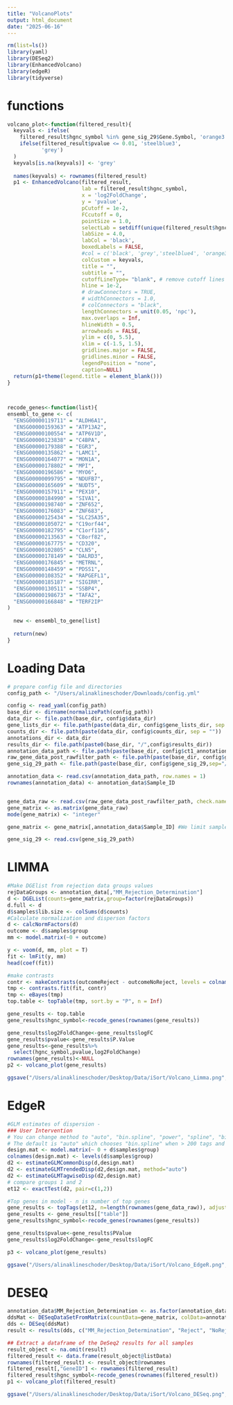 ```yaml
---
title: "VolcanoPlots"
output: html_document
date: "2025-06-16"
---
```


```r
rm(list=ls())
library(yaml)
library(DESeq2)
library(EnhancedVolcano)
library(edgeR)
library(tidyverse)
```

# functions
```r
volcano_plot<-function(filtered_result){
  keyvals <- ifelse(
    filtered_result$hgnc_symbol %in% gene_sig_29$Gene.Symbol, 'orange3',
    ifelse(filtered_result$pvalue <= 0.01, 'steelblue3', 
           'grey')
  )
  keyvals[is.na(keyvals)] <- 'grey'
  
  names(keyvals) <- rownames(filtered_result)
  p1 <- EnhancedVolcano(filtered_result,
                        lab = filtered_result$hgnc_symbol,
                        x = 'log2FoldChange',
                        y = 'pvalue',
                        pCutoff = 1e-2,
                        FCcutoff = 0,
                        pointSize = 1.0,
                        selectLab = setdiff(unique(filtered_result$hgnc_symbol),NA),
                        labSize = 4.0,
                        labCol = 'black',
                        boxedLabels = FALSE,
                        #col = c('black', 'grey','steelblue4', 'orange3'),
                        colCustom = keyvals,
                        title = "",
                        subtitle = "",
                        cutoffLineType= "blank", # remove cutoff lines to set manually for hline
                        hline = 1e-2,
                        # drawConnectors = TRUE,
                        # widthConnectors = 1.0,
                        # colConnectors = "black",
                        lengthConnectors = unit(0.05, 'npc'),
                        max.overlaps = Inf,
                        hlineWidth = 0.5,
                        arrowheads = FALSE,
                        ylim = c(0, 5.5),
                        xlim = c(-1.5, 1.5), 
                        gridlines.major = FALSE,
                        gridlines.minor = FALSE,
                        legendPosition = "none",
                        caption=NULL)
  return(p1+theme(legend.title = element_blank()))
}
  


recode_genes<-function(list){
ensembl_to_gene <- c(
  "ENSG00000119711" = "ALDH6A1",
  "ENSG00000159363" = "ATP13A2",
  "ENSG00000100554" = "ATP6V1D",
  "ENSG00000123838" = "C4BPA",
  "ENSG00000179388" = "EGR3",
  "ENSG00000135862" = "LAMC1",
  "ENSG00000164077" = "MON1A",
  "ENSG00000178802" = "MPI",
  "ENSG00000196586" = "MYO6",
  "ENSG00000099795" = "NDUFB7",
  "ENSG00000165609" = "NUDT5",
  "ENSG00000157911" = "PEX10",
  "ENSG00000184990" = "SIVA1",
  "ENSG00000198740" = "ZNF652",
  "ENSG00000176083" = "ZNF683",
  "ENSG00000125434" = "SLC25A35",
  "ENSG00000105072" = "C19orf44",
  "ENSG00000182795" = "C1orf116",
  "ENSG00000213563" = "C8orf82",
  "ENSG00000167775" = "CD320",
  "ENSG00000102805" = "CLN5",
  "ENSG00000178149" = "DALRD3",
  "ENSG00000176845" = "METRNL",
  "ENSG00000148459" = "PDSS1",
  "ENSG00000108352" = "RAPGEFL1",
  "ENSG00000185187" = "SIGIRR",
  "ENSG00000130511" = "SSBP4",
  "ENSG00000198673" = "TAFA2",
  "ENSG00000166848" = "TERF2IP"
)
  
  new <- ensembl_to_gene[list]
  
  return(new)
}
```


# Loading Data
```r
# prepare config file and directories
config_path <- "/Users/alinaklineschoder/Downloads/config.yml"

config <- read_yaml(config_path)
base_dir <- dirname(normalizePath(config_path))
data_dir <- file.path(base_dir, config$data_dir)
gene_lists_dir <- file.path(paste(data_dir, config$gene_lists_dir, sep = ""))
counts_dir <- file.path(paste(data_dir, config$counts_dir, sep = ""))
annotations_dir <- data_dir
results_dir <- file.path(paste0(base_dir, "/",config$results_dir))
annotation_data_path <- file.path(paste(base_dir, config$ct1_annotations_123samples, sep = "/"))
raw_gene_data_post_rawfilter_path <- file.path(paste(base_dir, config$gene_data_raw_counts, sep = "/"))
gene_sig_29_path <- file.path(paste(base_dir, config$gene_sig_29,sep="/"))

annotation_data <- read.csv(annotation_data_path, row.names = 1)
rownames(annotation_data) <- annotation_data$Sample_ID


gene_data_raw <- read.csv(raw_gene_data_post_rawfilter_path, check.names = F, row.names = 1)
gene_matrix <- as.matrix(gene_data_raw)
mode(gene_matrix) <- "integer"

gene_matrix <- gene_matrix[,annotation_data$Sample_ID] #We limit samples to the ones in the annotation file.There are total 123 samples and 11170 genes.

gene_sig_29 <- read.csv(gene_sig_29_path)
```



# LIMMA
```r
#Make DGElist from rejection data groups values
rejDataGroups <- annotation_data[,"MM_Rejection_Determination"]
d <- DGEList(counts=gene_matrix,group=factor(rejDataGroups))
d.full <- d
d$samples$lib.size <- colSums(d$counts)
#Calculate normalization and disperson factors
d <- calcNormFactors(d)
outcome <- d$samples$group
mm <- model.matrix(~0 + outcome)

y <- voom(d, mm, plot = T)
fit <- lmFit(y, mm)
head(coef(fit))

#make contrasts
contr <- makeContrasts(outcomeReject - outcomeNoReject, levels = colnames(coef(fit)))
tmp <- contrasts.fit(fit, contr)
tmp <- eBayes(tmp)
top.table <- topTable(tmp, sort.by = "P", n = Inf)

gene_results <- top.table
gene_results$hgnc_symbol<-recode_genes(rownames(gene_results))

gene_results$log2FoldChange<-gene_results$logFC
gene_results$pvalue<-gene_results$P.Value
gene_results<-gene_results%>%
  select(hgnc_symbol,pvalue,log2FoldChange)
rownames(gene_results)<-NULL
p2 <- volcano_plot(gene_results)

ggsave("/Users/alinaklineschoder/Desktop/Data/iSort/Volcano_Limma.png",p2,dpi = 300,width = 8,height = 8)

```

# EdgeR
```r
#GLM estimates of dispersion - 
### User Intervention
# You can change method to "auto", "bin.spline", "power", "spline", "bin.loess".
# The default is "auto" which chooses "bin.spline" when > 200 tags and "power" otherwise.
design.mat <- model.matrix(~ 0 + d$samples$group)
colnames(design.mat) <- levels(d$samples$group)
d2 <- estimateGLMCommonDisp(d,design.mat)
d2 <- estimateGLMTrendedDisp(d2,design.mat, method="auto")
d2 <- estimateGLMTagwiseDisp(d2,design.mat)
# compare groups 1 and 2
et12 <- exactTest(d2, pair=c(1,2)) 

#Top genes in model - n is number of top genes
gene_results <- topTags(et12, n=length(rownames(gene_data_raw)), adjust.method = "BH")
gene_results <- gene_results[["table"]]
gene_results$hgnc_symbol<-recode_genes(rownames(gene_results))

gene_results$pvalue<-gene_results$PValue
gene_results$log2FoldChange<-gene_results$logFC

p3 <- volcano_plot(gene_results)

ggsave("/Users/alinaklineschoder/Desktop/Data/iSort/Volcano_EdgeR.png",p3,dpi = 300,width = 8,height = 8)
```


# DESEQ
```r
annotation_data$MM_Rejection_Determination <- as.factor(annotation_data$MM_Rejection_Determination)
ddsMat <- DESeqDataSetFromMatrix(countData=gene_matrix, colData=annotation_data, design= ~ MM_Rejection_Determination)
dds <- DESeq(ddsMat)
result <- results(dds, c("MM_Rejection_Determination", "Reject", "NoReject"))

## Extract a dataframe of the DeSeq2 results for all samples
result_object <- na.omit(result)
filtered_result <- data.frame(result_object@listData)
rownames(filtered_result) <- result_object@rownames
filtered_result[,"GeneID"] <- rownames(filtered_result)
filtered_result$hgnc_symbol<-recode_genes(rownames(filtered_result))
p1 <- volcano_plot(filtered_result)

ggsave("/Users/alinaklineschoder/Desktop/Data/iSort/Volcano_DESeq.png",p1,dpi = 300,width = 8,height = 8)

```